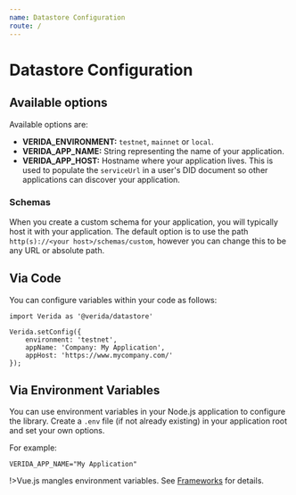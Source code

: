 ```yaml
---
name: Datastore Configuration
route: /
---
```

# Datastore Configuration

## Available options

Available options are:

* **VERIDA_ENVIRONMENT:** `testnet`, `mainnet` or `local`.
* **VERIDA_APP_NAME:** String representing the name of your application.
* **VERIDA_APP_HOST:** Hostname where your application lives. This is used to populate the `serviceUrl` in a user's DID document so other applications can discover your application.

### Schemas

When you create a custom schema for your application, you will typically host it with your application. The default option is to use the path `http(s)://<your host>/schemas/custom`, however you can change this to be any URL or absolute path.

## Via Code

You can configure variables within your code as follows:

```
import Verida as '@verida/datastore'

Verida.setConfig({
    environment: 'testnet',
    appName: 'Company: My Application',
    appHost: 'https://www.mycompany.com/'
});
```

## Via Environment Variables

You can use environment variables in your Node.js application to configure the library. Create a `.env` file (if not already existing) in your application root and set your own options.

For example:

```
VERIDA_APP_NAME="My Application"
```

!>Vue.js mangles environment variables. See [Frameworks](/frameworks) for details.